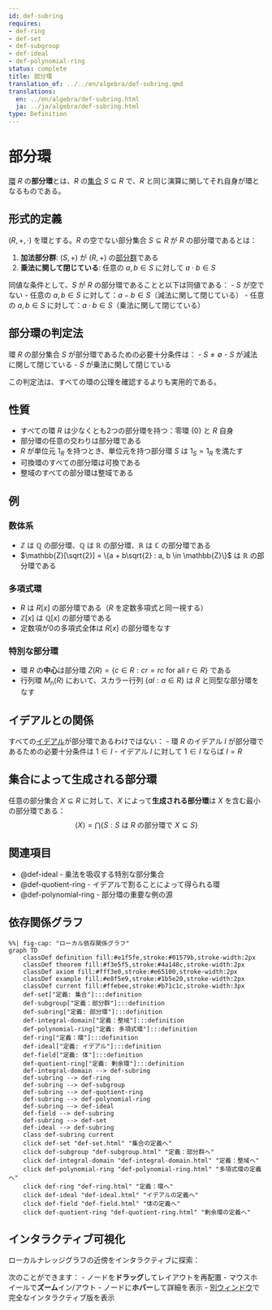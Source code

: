 ```yaml
---
id: def-subring
requires:
- def-ring
- def-set
- def-subgroup
- def-ideal
- def-polynomial-ring
status: complete
title: 部分環
translation_of: ../../en/algebra/def-subring.qmd
translations:
  en: ../en/algebra/def-subring.html
  ja: ../ja/algebra/def-subring.html
type: Definition
---
```


# 部分環 {#def-subring}

[環](def-ring.qmd) $R$ の**部分環**とは、$R$ の[集合](../logic-set-theory/def-set.qmd) $S \subseteq R$ で、$R$ と同じ演算に関してそれ自身が環となるものである。

## 形式的定義

$(R, +, \cdot)$ を環とする。$R$ の空でない部分集合 $S \subseteq R$ が $R$ の部分環であるとは：

1. **加法部分群**: $(S, +)$ が $(R, +)$ の[部分群](def-subgroup.qmd)である
2. **乗法に関して閉じている**: 任意の $a, b \in S$ に対して $a \cdot b \in S$

同値な条件として、$S$ が $R$ の部分環であることと以下は同値である：
- $S$ が空でない
- 任意の $a, b \in S$ に対して：$a - b \in S$（減法に関して閉じている）
- 任意の $a, b \in S$ に対して：$a \cdot b \in S$（乗法に関して閉じている）

## 部分環の判定法

環 $R$ の部分集合 $S$ が部分環であるための必要十分条件は：
- $S \neq \emptyset$
- $S$ が減法に関して閉じている
- $S$ が乗法に関して閉じている

この判定法は、すべての環の公理を確認するよりも実用的である。

## 性質

- すべての環 $R$ は少なくとも2つの部分環を持つ：零環 $\{0\}$ と $R$ 自身
- 部分環の任意の交わりは部分環である
- $R$ が単位元 $1_R$ を持つとき、単位元を持つ部分環 $S$ は $1_S = 1_R$ を満たす
- 可換環のすべての部分環は可換である
- 整域のすべての部分環は整域である

## 例

### 数体系
- $\mathbb{Z}$ は $\mathbb{Q}$ の部分環、$\mathbb{Q}$ は $\mathbb{R}$ の部分環、$\mathbb{R}$ は $\mathbb{C}$ の部分環である
- $\mathbb{Z}[\sqrt{2}] = \{a + b\sqrt{2} : a, b \in \mathbb{Z}\}$ は $\mathbb{R}$ の部分環である

### 多項式環
- $R$ は $R[x]$ の部分環である（$R$ を定数多項式と同一視する）
- $\mathbb{Z}[x]$ は $\mathbb{Q}[x]$ の部分環である
- 定数項が0の多項式全体は $R[x]$ の部分環をなす

### 特別な部分環
- 環 $R$ の**中心**は部分環 $Z(R) = \{c \in R : cr = rc \text{ for all } r \in R\}$ である
- 行列環 $M_n(R)$ において、スカラー行列 $\{aI : a \in R\}$ は $R$ と同型な部分環をなす

## イデアルとの関係

すべての[イデアル](def-ideal.qmd)が部分環であるわけではない：
- 環 $R$ のイデアル $I$ が部分環であるための必要十分条件は $1 \in I$
- イデアル $I$ に対して $1 \in I$ ならば $I = R$

## 集合によって生成される部分環

任意の部分集合 $X \subseteq R$ に対して、$X$ によって**生成される部分環**は $X$ を含む最小の部分環である：
$$\langle X \rangle = \bigcap \{S : S \text{ は } R \text{ の部分環で } X \subseteq S\}$$

## 関連項目

- @def-ideal - 乗法を吸収する特別な部分集合
- @def-quotient-ring - イデアルで割ることによって得られる環
- @def-polynomial-ring - 部分環の重要な例の源

## 依存関係グラフ

```mermaid
%%| fig-cap: "ローカル依存関係グラフ"
graph TD
    classDef definition fill:#e1f5fe,stroke:#01579b,stroke-width:2px
    classDef theorem fill:#f3e5f5,stroke:#4a148c,stroke-width:2px
    classDef axiom fill:#fff3e0,stroke:#e65100,stroke-width:2px
    classDef example fill:#e8f5e9,stroke:#1b5e20,stroke-width:2px
    classDef current fill:#ffebee,stroke:#b71c1c,stroke-width:3px
    def-set["定義: 集合"]:::definition
    def-subgroup["定義：部分群"]:::definition
    def-subring["定義: 部分環"]:::definition
    def-integral-domain["定義：整域"]:::definition
    def-polynomial-ring["定義: 多項式環"]:::definition
    def-ring["定義：環"]:::definition
    def-ideal["定義: イデアル"]:::definition
    def-field["定義: 体"]:::definition
    def-quotient-ring["定義: 剰余環"]:::definition
    def-integral-domain --> def-subring
    def-subring --> def-ring
    def-subring --> def-subgroup
    def-subring --> def-quotient-ring
    def-subring --> def-polynomial-ring
    def-subring --> def-ideal
    def-field --> def-subring
    def-subring --> def-set
    def-ideal --> def-subring
    class def-subring current
    click def-set "def-set.html" "集合の定義へ"
    click def-subgroup "def-subgroup.html" "定義：部分群へ"
    click def-integral-domain "def-integral-domain.html" "定義：整域へ"
    click def-polynomial-ring "def-polynomial-ring.html" "多項式環の定義へ"
    click def-ring "def-ring.html" "定義：環へ"
    click def-ideal "def-ideal.html" "イデアルの定義へ"
    click def-field "def-field.html" "体の定義へ"
    click def-quotient-ring "def-quotient-ring.html" "剰余環の定義へ"
```

## インタラクティブ可視化

ローカルナレッジグラフの近傍をインタラクティブに探索：

::: {.graph-viz data-id="def-subring" data-width="700" data-height="500"}
:::

次のことができます：
- ノードを**ドラッグ**してレイアウトを再配置
- マウスホイールで**ズーム**イン/アウト
- ノードに**ホバー**して詳細を表示
- [別ウィンドウ](../../output/interactive/ja/def-subring.html){target="_blank"}で完全なインタラクティブ版を表示
